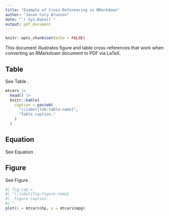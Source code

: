 ```yaml
---
title: "Example of Cross-Referencing in RMarkdown"
author: "Jason Cory Brunson"
date: "`r Sys.Date()`"
output: pdf_document
---
```


```r
knitr::opts_chunk$set(echo = FALSE)
```

This document illustrates figure and table cross-references that work when converting an RMarkdown document to PDF via LaTeX.

## Table {-}

See Table \ref{tab:table-name}.

```r
mtcars |> 
  head() |> 
  knitr::kable(
    caption = paste0(
      "\\label{tab:table-name}",
      "Table caption."
    )
  )
```

## Equation {-}

See Equation \ref{eq:equation-name}.

\begin{equation}
E \sim P \label{eq:equation-name}
\end{equation}

## Figure {-}

See Figure \ref{fig:figure-name}.

```r
#| fig.cap =
#| "\\label{fig:figure-name}
#|  Figure caption.
#| "
plot(x = mtcars$hp, y = mtcars$mpg)
```

